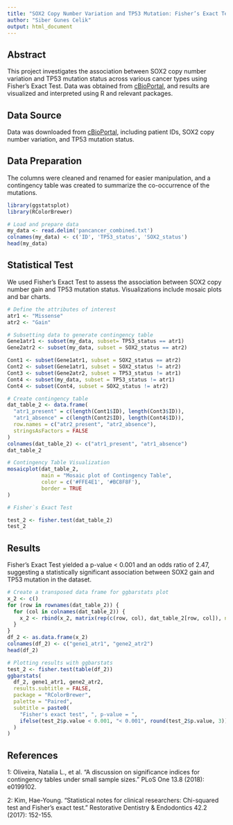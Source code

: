 ```yaml
---
title: "SOX2 Copy Number Variation and TP53 Mutation: Fisher’s Exact Test Analysis"
author: "Siber Gunes Celik"
output: html_document
---
```


## Abstract

This project investigates the association between SOX2 copy number variation and TP53 mutation status across various cancer types using Fisher’s Exact Test. Data was obtained from [cBioPortal](https://www.cbioportal.org), and results are visualized and interpreted using R and relevant packages.

## Data Source

Data was downloaded from [cBioPortal](https://www.cbioportal.org), including patient IDs, SOX2 copy number variation, and TP53 mutation status.

## Data Preparation

The columns were cleaned and renamed for easier manipulation, and a contingency table was created to summarize the co-occurrence of the mutations.

``` r
library(ggstatsplot)
library(RColorBrewer)
```

``` r
# Load and prepare data
my_data <- read.delim('pancancer_combined.txt')
colnames(my_data) <- c('ID', 'TP53_status', 'SOX2_status')
head(my_data)
```

## Statistical Test

We used Fisher’s Exact Test to assess the association between SOX2 copy number gain and TP53 mutation status. Visualizations include mosaic plots and bar charts.

``` r
# Define the attributes of interest 
atr1 <- "Missense"
atr2 <- "Gain"

# Subsetting data to generate contingency table
Gene1atr1 <- subset(my_data, subset= TP53_status == atr1)
Gene2atr2 <- subset(my_data, subset = SOX2_status == atr2)

Cont1 <- subset(Gene1atr1, subset = SOX2_status == atr2)
Cont2 <- subset(Gene1atr1, subset = SOX2_status != atr2)
Cont3 <- subset(Gene2atr2, subset = TP53_status != atr1)
Cont4 <- subset(my_data, subset = TP53_status != atr1)
Cont4 <- subset(Cont4, subset = SOX2_status != atr2)

# Create contingency table
dat_table_2 <- data.frame(
  "atr1_present" = c(length(Cont1$ID), length(Cont3$ID)),
  "atr1_absence" = c(length(Cont2$ID), length(Cont4$ID)),
  row.names = c("atr2_present", "atr2_absence"),
  stringsAsFactors = FALSE
)
colnames(dat_table_2) <- c("atr1_present", "atr1_absence")
dat_table_2

# Contingency Table Visualization
mosaicplot(dat_table_2,
           main = "Mosaic plot of Contingency Table",
           color = c('#FFE4E1', '#BC8F8F'),
           border = TRUE
)

# Fisher`s Exact Test

test_2 <- fisher.test(dat_table_2)
test_2

```

## Results

Fisher's Exact Test yielded a p-value < 0.001 and an odds ratio of 2.47, suggesting a statistically significant association between SOX2 gain and TP53 mutation in the dataset.


``` r
# Create a transposed data frame for ggbarstats plot
x_2 <- c()
for (row in rownames(dat_table_2)) {
  for (col in colnames(dat_table_2)) {
    x_2 <- rbind(x_2, matrix(rep(c(row, col), dat_table_2[row, col]), ncol = 2, byrow = TRUE))
  }
}
df_2 <- as.data.frame(x_2)
colnames(df_2) <- c("gene1_atr1", "gene2_atr2")
head(df_2)

# Plotting results with ggbarstats
test_2 <- fisher.test(table(df_2))
ggbarstats(
  df_2, gene1_atr1, gene2_atr2,
  results.subtitle = FALSE,
  package = "RColorBrewer",
  palette = "Paired",
  subtitle = paste0(
    "Fisher's exact test", ", p-value = ",
    ifelse(test_2$p.value < 0.001, "< 0.001", round(test_2$p.value, 3))
  )
)

```


## References

1: Oliveira, Natalia L., et al. “A discussion on significance indices for contingency tables under small sample sizes.” PLoS One 13.8 (2018): e0199102.

2: Kim, Hae-Young. “Statistical notes for clinical researchers: Chi-squared test and Fisher’s exact test.” Restorative Dentistry & Endodontics 42.2 (2017): 152-155.




